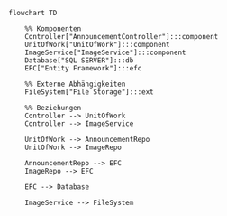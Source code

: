 ```mermaid
flowchart TD

    %% Komponenten
    Controller["AnnouncementController"]:::component
    UnitOfWork["UnitOfWork"]:::component
    ImageService["ImageService"]:::component
    Database["SQL SERVER"]:::db
    EFC["Entity Framework"]:::efc

    %% Externe Abhängigkeiten
    FileSystem["File Storage"]:::ext

    %% Beziehungen
    Controller --> UnitOfWork
    Controller --> ImageService

    UnitOfWork --> AnnouncementRepo
    UnitOfWork --> ImageRepo

    AnnouncementRepo --> EFC
    ImageRepo --> EFC

    EFC --> Database

    ImageService --> FileSystem
```
